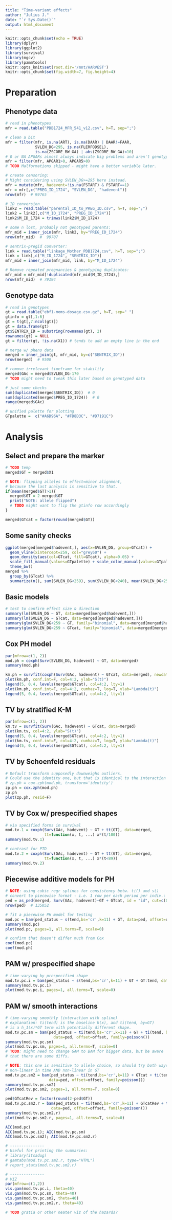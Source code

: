 ```yaml
---
title: "Time-variant effects"
author: "Julius J."
date: "`r Sys.Date()`"
output: html_document
---
```


```r
knitr::opts_chunk$set(echo = TRUE)
library(dplyr)
library(ggplot2)
library(survival)
library(mgcv)
library(pammtools)
knitr::opts_knit$set(root.dir='/mnt/HARVEST')
knitr::opts_chunk$set(fig.width=7, fig.height=4) 
```


# Preparation

## Phenotype data

```r
# read in phenotypes
mfr = read.table("PDB1724_MFR_541_v12.csv", h=T, sep=";")

# clean a bit
mfr = filter(mfr, is.na(ART), is.na(DAAR) | DAAR!=FAAR,
             SVLEN_DG<295, is.na(FLERFODSEL),
             is.na(ZSCORE_BW_GA) | abs(ZSCORE_BW_GA)<10)
# 0 or NA APGARs almost always indicate big problems and aren't genotyped
mfr = filter(mfr, APGAR1>0, APGAR5>0)
# TODO Malformations skipped - might have a better variable later.

# create censoring:
# Might considering using SVLEN_DG>=295 here instead.
mfr = mutate(mfr, hadevent=!is.na(FSTART) & FSTART==1)
mfr = mfr[,c("PREG_ID_1724", "SVLEN_DG", "hadevent")]
nrow(mfr)  # 99765

# ID conversion
link2 = read.table("parental_ID_to_PREG_ID.csv", h=T, sep=";")
link2 = link2[,c("M_ID_1724", "PREG_ID_1724")]
link2$M_ID_1724 = trimws(link2$M_ID_1724)

# some n lost, probably not genotyped parents:
mfr_mid = inner_join(mfr, link2, by="PREG_ID_1724")
nrow(mfr_mid)  #  99707

# sentrix-pregid converter:
link = read.table("linkage_Mother_PDB1724.csv", h=T, sep=";")
link = link[,c("M_ID_1724", "SENTRIX_ID")]
mfr_mid = inner_join(mfr_mid, link, by="M_ID_1724")

# Remove repeated pregnancies & genotyping duplicates:
mfr_mid = mfr_mid[!duplicated(mfr_mid$M_ID_1724),]
nrow(mfr_mid)  # 79194
```


## Genotype data

```r
# read in genotypes
gt = read.table("ebf1-moms-dosage.csv.gz", h=T, sep=" ")
gtinfo = gt[,1:6]
gt = t(gt[,7:ncol(gt)])
gt = data.frame(gt)
gt$SENTRIX_ID = substring(rownames(gt), 2)
rownames(gt) = NULL
gt = filter(gt, !is.na(X1)) # tends to add an empty line in the end

# merge w/ pheno data
merged = inner_join(gt, mfr_mid, by=c("SENTRIX_ID"))
nrow(merged)  # 9500

# remove irrelevant timeframe for stability
merged$GAc = merged$SVLEN_DG-170
# TODO might need to tweak this later based on genotyped data

# just some checks
sum(duplicated(merged$SENTRIX_ID))  # 0 
sum(duplicated(merged$PREG_ID_1724))  # 0
range(merged$GAc)

# unified palette for plotting
GTpalette =  c("#A6D96A", "#FD8D3C", "#D7191C")
```


# Analysis

## Select and prepare the marker

```r
# TODO temp
merged$GT = merged$X1

# NOTE: flipping alleles to effect=minor alignment,
# because the last analysis is sensitive to that.
if(mean(merged$GT)>1){
  merged$GT = 2-merged$GT
  print("NOTE: allele flipped")
  # TODO might want to flip the gtinfo row accordingly
}

merged$GTcat = factor(round(merged$GT))
```

## Some sanity checks

```r
ggplot(merged[merged$hadevent,], aes(x=SVLEN_DG, group=GTcat)) +
  geom_vline(xintercept=259, col="grey60") +
  geom_density(aes(col=GTcat, fill=GTcat), alpha=0.05) +
  scale_fill_manual(values=GTpalette) + scale_color_manual(values=GTpalette) +
  theme_bw()
merged %>%
  group_by(GTcat) %>%
  summarize(n(), sum(SVLEN_DG<259), sum(SVLEN_DG<240), mean(SVLEN_DG<259))
```

## Basic models

```r
# test to confirm effect size & direction
summary(lm(SVLEN_DG ~ GT, data=merged[merged$hadevent,]))
summary(lm(SVLEN_DG ~ GTcat, data=merged[merged$hadevent,]))
summary(glm(SVLEN_DG<259 ~ GT, family="binomial", data=merged[merged$hadevent,]))
summary(glm(SVLEN_DG<259 ~ GTcat, family="binomial", data=merged[merged$hadevent,]))
```

## Cox PH model

```r
par(mfrow=c(1, 2))
mod.ph = coxph(Surv(SVLEN_DG, hadevent) ~ GT, data=merged)
summary(mod.ph)

km.ph = survfit(coxph(Surv(GAc, hadevent) ~ GTcat, data=merged), newdata=data.frame(GTcat=factor(0:2)))
plot(km.ph, conf.int=F, col=4:2, ylab="S(t)")
legend(5, 0.4, levels(merged$GTcat), col=4:2, lty=1)
plot(km.ph, conf.int=F, col=4:2, cumhaz=T, log=T, ylab="Lambda(t)")
legend(5, 0.4, levels(merged$GTcat), col=4:2, lty=1)
```

## TV by stratified K-M

```r
par(mfrow=c(1, 2))
km.tv = survfit(Surv(GAc, hadevent) ~ GTcat, data=merged)
plot(km.tv, col=4:2, ylab="S(t)")
legend(5, 0.4, levels(merged$GTcat), col=4:2, lty=1)
plot(km.tv, conf.int=F, col=4:2, cumhaz=T, log=T, ylab="Lambda(t)")
legend(5, 0.4, levels(merged$GTcat), col=4:2, lty=1)
```

## TV by Schoenfeld residuals

```r
# Default transform supposedly downweighs outliers.
# Could use the identity one, but that is identical to the interaction w/ t below.
# zp.ph = cox.zph(mod.ph, transform='identity')
zp.ph = cox.zph(mod.ph)
zp.ph
plot(zp.ph, resid=F)
```

## TV by Cox w/ prespecified shapes

```r
# via specified forms in survival
mod.tv.1 = coxph(Surv(GAc, hadevent) ~ GT + tt(GT), data=merged,
                 tt=function(x, t, ...) x*(t/100))
summary(mod.tv.1)

# contrast for PTD
mod.tv.2 = coxph(Surv(GAc, hadevent) ~ GT + tt(GT), data=merged,
                 tt=function(x, t, ...) x*(t<89))
summary(mod.tv.2)
```


## Piecewise additive models for PH

```r
# NOTE: using cubic regr splines for consistency betw. ti() and s()
# convert to piecewise format - i.e. 1 row per each period per indiv.:
ped = as_ped(merged, Surv(GAc, hadevent)~GT + GTcat, id = "id", cut=c(0,seq(20, 130, by=7)))
nrow(ped)  # 135052

# fit a piecewise PH model for testing
mod.pc = bam(ped_status ~ s(tend,bs='cr',k=11) + GT, data=ped, offset=offset, family=poisson())
summary(mod.pc)
plot(mod.pc, pages=1, all.terms=T, scale=0)

# confirm that doesn't differ much from Cox
coef(mod.pc)
coef(mod.ph)
```

## PAM w/ prespecified shape

```r
# time-varying by prespecified shape
mod.tv.pc.i = bam(ped_status ~ s(tend,bs='cr',k=11) + GT + GT:tend, data=ped, offset=offset, family=poisson())
summary(mod.tv.pc.i)
plot(mod.tv.pc.i, pages=1, all.terms=T, scale=0)
```

## PAM w/ smooth interactions

```r
# time-varying smoothly (interaction with spline)
# explanation: ti(tend) is the baseline h(x), and ti(tend, by=GT)
# is a h_1(x)*GT term with potentially different shape.
mod.tv.pc.sm = bam(ped_status ~ ti(tend,bs='cr',k=11) + GT + ti(tend, by=GT,bs='cr'),
                     data=ped, offset=offset, family=poisson())
summary(mod.tv.pc.sm)
plot(mod.tv.pc.sm, pages=1, all.terms=T, scale=0)
# TODO: might need to change GAM to BAM for bigger data, but be aware
# that there are some diffs.

# NOTE: this one is sensitive to allele choice, so should try both ways
# non-linear in time AND non-linear in GT
mod.tv.pc.sm2 = bam(ped_status ~ ti(tend,bs='cr',k=11) + GTcat + ti(tend, by=as.ordered(GTcat),bs='cr'),
                   data=ped, offset=offset, family=poisson())
summary(mod.tv.pc.sm2)
plot(mod.tv.pc.sm2, pages=1, all.terms=T, scale=0)

ped$GTcatRev = factor(round(2-ped$GT))
mod.tv.pc.sm2.r = bam(ped_status ~ ti(tend,bs='cr',k=11) + GTcatRev + ti(tend, by=as.ordered(GTcatRev),bs='cr'),
                    data=ped, offset=offset, family=poisson())
summary(mod.tv.pc.sm2.r)
plot(mod.tv.pc.sm2.r, pages=1, all.terms=T, scale=0)

AIC(mod.pc)
AIC(mod.tv.pc.i); AIC(mod.tv.pc.sm)
AIC(mod.tv.pc.sm2); AIC(mod.tv.pc.sm2.r)
```

```r
# ---------------
# Useful for printing the summaries:
# library(itsadug)
# gamtabs(mod.tv.pc.sm2.r, type="HTML")
# report_stats(mod.tv.pc.sm2.r)

# ---------------
# VIZ
par(mfrow=c(1,2))
vis.gam(mod.tv.pc.i, theta=40)
vis.gam(mod.tv.pc.sm, theta=40)
vis.gam(mod.tv.pc.sm2, theta=40)
vis.gam(mod.tv.pc.sm2.r, theta=40)

# TODO gratia or other neater viz of the hazards?
```
